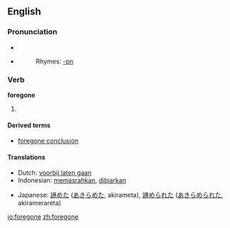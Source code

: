 ==English==

===Pronunciation===
*{{IPA|/'forgɔn/}}
*{{audio|en-us-foregone.ogg|Audio (US)}}
*:Rhymes: [[Rhymes:English:-ɒn|-ɒn]]

===Verb===
'''foregone'''

# {{past participle of|[[forego]]}}

====Derived terms====
*[[foregone conclusion]]

====Translations====
{{trans-top|past participle of forego}}
*Dutch: [[voorbij laten gaan]]
*Indonesian: [[pasrah|memasrahkan]], [[biar|dibiarkan]]
{{trans-mid}}
*Japanese: [[諦めた]] ([[あきらめた]], akirameta), [[諦められた]] ([[あきらめられた]], akiramerareta)
{{trans-bottom}}

[[io:foregone]]
[[zh:foregone]]
